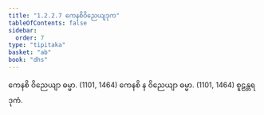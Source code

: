 ```yaml
---
title: "1.2.2.7 ကေနစိဝိညေယျဒုက"
tableOfContents: false
sidebar:
  order: 7
type: "tipitaka"
basket: "ab"
book: "dhs"
---
```



<DynamicBreadcrumb />

<Division number="35" book="dhs">

<Paragraph number="94" book="dhs">
ကေနစိ ဝိညေယျာ ဓမ္မာ. (<Emphasis>1101, 1464</Emphasis>)
</Paragraph>

<Paragraph number="95" book="dhs">
ကေနစိ န ဝိညေယျာ ဓမ္မာ. (<Emphasis>1101, 1464</Emphasis>)

</Paragraph>
</Division>

<Paragraph number="96" type="center" book="dhs">
စူဠန္တရဒုကံ.
</Paragraph>